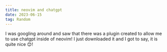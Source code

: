 ```yaml
---
title: neovim and chatgpt
date: 2023-06-15
tag: Random
---
```


I was googling around and saw that there was a plugin created to allow me to use chatgpt inside of neovim! 
I just downloaded it and I got to say, it is quite nice 😊! 

<InlineImage
  containerClassName="mx-0 lg:mx-0"
  aspectW="aspect-w-6"
  alt="neovim and chatgpt together"
  src="https://res.cloudinary.com/dinypqsgl/image/upload/v1686872150/blog/neovim_chatgpt_clutj4.png"
/>
